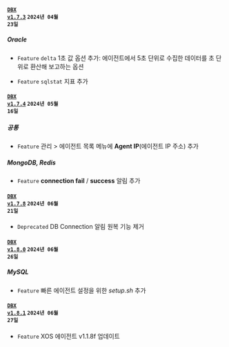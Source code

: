 #### <code class='changelog-service'><a href="../release-notes/db/dbx-1_7_3">DBX v1.7.3</a></code> <code class='changelog-date'>2024년 04월 23일</code>

##### Oracle​

- <code class="Feature">Feature</code> <code>delta</code> 1초 값 옵션 추가: 에이전트에서 5초 단위로 수집한 데이터를 초 단위로 환산해 보고하는 옵션

- <code class="Feature">Feature</code> <code>sqlstat</code> 지표 추가

#### <code class='changelog-service'><a href="../release-notes/db/dbx-1_7_4">DBX v1.7.4</a></code> <code class='changelog-date'>2024년 05월 16일</code>

##### 공통​

- <code class="Feature">Feature</code> <span class="uitext">관리</span> &gt; <span class="uitext">에이전트 목록</span> 메뉴에 <strong>Agent IP</strong>(에이전트 IP 주소) 추가

##### MongoDB, Redis​

- <code class="Feature">Feature</code> <strong>connection fail</strong> / <strong>success</strong> 알림 추가

#### <code class='changelog-service'><a href="../release-notes/db/dbx-1_7_8">DBX v1.7.8</a></code> <code class='changelog-date'>2024년 06월 21일</code>

- <code class="Deprecated">Deprecated</code> DB Connection 알림 원복 기능 제거

#### <code class='changelog-service'><a href="../release-notes/db/dbx-1_8_0">DBX v1.8.0</a></code> <code class='changelog-date'>2024년 06월 26일</code>

##### MySQL​

- <code class="Feature">Feature</code> 빠른 에이전트 설정을 위한 <em>setup.sh</em> 추가

#### <code class='changelog-service'><a href="../release-notes/db/dbx-1_8_1">DBX v1.8.1</a></code> <code class='changelog-date'>2024년 06월 27일</code>

- <code class="Feature">Feature</code> XOS 에이전트 v1.1.8f 업데이트

